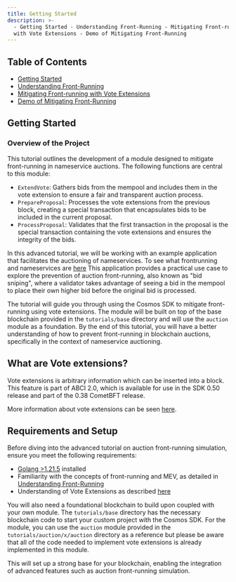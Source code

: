 ```yaml
---
title: Getting Started
description: >-
  - Getting Started - Understanding Front-Running - Mitigating Front-running
  with Vote Extensions - Demo of Mitigating Front-Running
---
```

## Table of Contents

* [Getting Started](#overview-of-the-project)
* [Understanding Front-Running](01-understanding-frontrunning.md)
* [Mitigating Front-running with Vote Extensions](02-mitigating-front-running-with-vote-extesions.md)
* [Demo of Mitigating Front-Running](03-demo-of-mitigating-front-running.md)

## Getting Started

### Overview of the Project

This tutorial outlines the development of a module designed to mitigate front-running in nameservice auctions. The following functions are central to this module:

* `ExtendVote`: Gathers bids from the mempool and includes them in the vote extension to ensure a fair and transparent auction process.
* `PrepareProposal`: Processes the vote extensions from the previous block, creating a special transaction that encapsulates bids to be included in the current proposal.
* `ProcessProposal`: Validates that the first transaction in the proposal is the special transaction containing the vote extensions and ensures the integrity of the bids.

In this advanced tutorial, we will be working with an example application that facilitates the auctioning of nameservices. To see what frontrunning and nameservices are [here](01-understanding-frontrunning.md) This application provides a practical use case to explore the prevention of auction front-running, also known as "bid sniping", where a validator takes advantage of seeing a bid in the mempool to place their own higher bid before the original bid is processed.

The tutorial will guide you through using the Cosmos SDK to mitigate front-running using vote extensions. The module will be built on top of the base blockchain provided in the `tutorials/base` directory and will use the `auction` module as a foundation. By the end of this tutorial, you will have a better understanding of how to prevent front-running in blockchain auctions, specifically in the context of nameservice auctioning.

## What are Vote extensions?

Vote extensions is arbitrary information which can be inserted into a block. This feature is part of ABCI 2.0, which is available for use in the SDK 0.50 release and part of the 0.38 CometBFT release.

More information about vote extensions can be seen [here](https://docs.cosmos.network/main/build/abci/vote-extensions).

## Requirements and Setup

Before diving into the advanced tutorial on auction front-running simulation, ensure you meet the following requirements:

* [Golang >1.21.5](https://golang.org/doc/install) installed
* Familiarity with the concepts of front-running and MEV, as detailed in [Understanding Front-Running](01-understanding-frontrunning.md)
* Understanding of Vote Extensions as described [here](https://docs.cosmos.network/main/build/abci/vote-extensions)

You will also need a foundational blockchain to build upon coupled with your own module. The `tutorials/base` directory has the necessary blockchain code to start your custom project with the Cosmos SDK. For the module, you can use the `auction` module provided in the `tutorials/auction/x/auction` directory as a reference but please be aware that all of the code needed to implement vote extensions is already implemented in this module.

This will set up a strong base for your blockchain, enabling the integration of advanced features such as auction front-running simulation.
